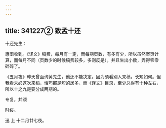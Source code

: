 ```yaml
---
---
---
```

title: 341227② 致孟十还
---




十还先生：

惠函收到。《译文》稿费，每月有一定，而每期页数，有多有少，所以虽然案页计算，而每月不同（页数少的时候稿费较多，多则反是），并且生出小数，弄得零零碎碎了。

《五月夜》昨天曾面询黄先生，他还不能决定，因为须看别人来稿，长短如何。但我看未必这次来稿，恰巧都是短的居多，而《译文》目录，至少总得有十种左右，所以十之九是要分成两期的。

专复，并颂

时绥。

迅 上 十二月廿七夜。